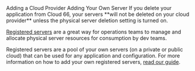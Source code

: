 
<Tabs defaultValue="cloud">
    <TabsList>
        <TabsTrigger value="cloud">Adding a Cloud Provider</TabsTrigger>
        <TabsTrigger value="ownserver">Adding Your Own Server</TabsTrigger>
    </TabsList>
<TabsContent value="cloud">

<FilteredContentBox >
<FilteredContent filter="AWS">
<AwsPartial />
</FilteredContent>

<FilteredContent filter="Azure">
<AzurePartial />
</FilteredContent>

<FilteredContent filter="DigitalOcean">
<DoPartial />
</FilteredContent>

<FilteredContent filter="Google">
<GcePartial />
</FilteredContent>

<FilteredContent filter="Hetzner Cloud">
<HetznerPartial />
</FilteredContent>

<FilteredContent filter="Latitude.sh">
<LatitudeshPartial />
</FilteredContent>

<FilteredContent filter="Linode">
<LinodePartial />
</FilteredContent>

<FilteredContent filter="OVHcloud">
<OvhPartial />
</FilteredContent>

<FilteredContent filter="Packet">
<PacketPartial />
</FilteredContent>

<FilteredContent filter="Vultr">
<VultrPartial />
</FilteredContent>

</FilteredContentBox>

<Callout type="warning" title="Server deletion">
If you delete your application from Cloud 66, your servers **will not be deleted on your cloud provider** unless the physical server deletion setting is turned on.
</Callout>

</TabsContent>

<TabsContent value="ownserver">

[Registered servers](/docs/servers/registered-servers) are a great way for operations teams to manage and allocate physical server resources for consumption by dev teams. 

Registered servers are a pool of your own servers (on a private or public cloud) that can be used for any application and configuration. For more information on how to add your own registered servers, [read our guide](/docs/servers/registered-servers).

</TabsContent>

</Tabs>